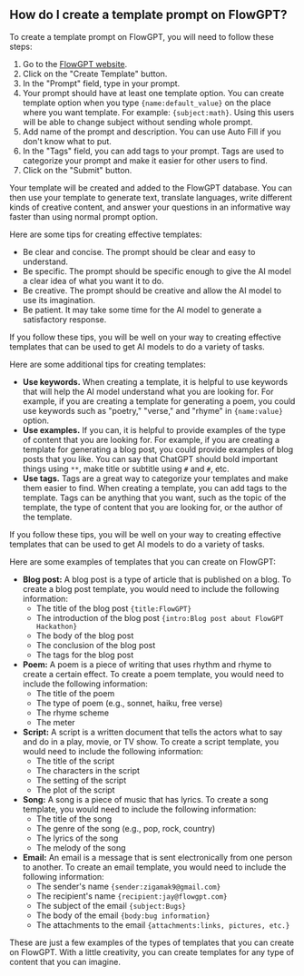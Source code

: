 ## How do I create a template prompt on FlowGPT?

To create a template prompt on FlowGPT, you will need to follow these steps:

1. Go to the [FlowGPT website](https://flowgpt.com/).
2. Click on the "Create Template" button.
3. In the "Prompt" field, type in your prompt.
4. Your prompt should have at least one template option. You can create template option when you type `{name:default_value}` on the place where you want template. For example: `{subject:math}`. Using this users will be able to change subject without sending whole prompt.
5. Add name of the prompt and description. You can use Auto Fill if you don't know what to put.
6. In the "Tags" field, you can add tags to your prompt. Tags are used to categorize your prompt and make it easier for other users to find.
7. Click on the "Submit" button.

Your template will be created and added to the FlowGPT database. You can then use your template to generate text, translate languages, write different kinds of creative content, and answer your questions in an informative way faster than using normal prompt option.

Here are some tips for creating effective templates:

- Be clear and concise. The prompt should be clear and easy to understand.
- Be specific. The prompt should be specific enough to give the AI model a clear idea of what you want it to do.
- Be creative. The prompt should be creative and allow the AI model to use its imagination.
- Be patient. It may take some time for the AI model to generate a satisfactory response.

If you follow these tips, you will be well on your way to creating effective templates that can be used to get AI models to do a variety of tasks.

Here are some additional tips for creating templates:

- **Use keywords.** When creating a template, it is helpful to use keywords that will help the AI model understand what you are looking for. For example, if you are creating a template for generating a poem, you could use keywords such as "poetry," "verse," and "rhyme" in `{name:value}` option.
- **Use examples.** If you can, it is helpful to provide examples of the type of content that you are looking for. For example, if you are creating a template for generating a blog post, you could provide examples of blog posts that you like. You can say that ChatGPT should bold important things using `**`, make title or subtitle using `#` and `#`, etc.
- **Use tags.** Tags are a great way to categorize your templates and make them easier to find. When creating a template, you can add tags to the template. Tags can be anything that you want, such as the topic of the template, the type of content that you are looking for, or the author of the template.

If you follow these tips, you will be well on your way to creating effective templates that can be used to get AI models to do a variety of tasks.

Here are some examples of templates that you can create on FlowGPT:

- **Blog post:** A blog post is a type of article that is published on a blog. To create a blog post template, you would need to include the following information:
  - The title of the blog post `{title:FlowGPT}`
  - The introduction of the blog post `{intro:Blog post about FlowGPT Hackathon}`
  - The body of the blog post
  - The conclusion of the blog post
  - The tags for the blog post
- **Poem:** A poem is a piece of writing that uses rhythm and rhyme to create a certain effect. To create a poem template, you would need to include the following information:
  - The title of the poem
  - The type of poem (e.g., sonnet, haiku, free verse)
  - The rhyme scheme
  - The meter
- **Script:** A script is a written document that tells the actors what to say and do in a play, movie, or TV show. To create a script template, you would need to include the following information:
  - The title of the script
  - The characters in the script
  - The setting of the script
  - The plot of the script
- **Song:** A song is a piece of music that has lyrics. To create a song template, you would need to include the following information:
  - The title of the song
  - The genre of the song (e.g., pop, rock, country)
  - The lyrics of the song
  - The melody of the song
- **Email:** An email is a message that is sent electronically from one person to another. To create an email template, you would need to include the following information:
  - The sender's name `{sender:zigamak9@gmail.com}`
  - The recipient's name `{recipient:jay@flowgpt.com}`
  - The subject of the email `{subject:Bugs}`
  - The body of the email `{body:bug information}`
  - The attachments to the email `{attachments:links, pictures, etc.}`

These are just a few examples of the types of templates that you can create on FlowGPT. With a little creativity, you can create templates for any type of content that you can imagine.

